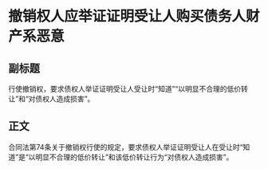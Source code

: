 # 撤销权人应举证证明受让人购买债务人财产系恶意
## 副标题
行使撤销权，要求债权人举证证明受让人受让时“知道”“以明显不合理的低价转让”和“对债权人造成损害”。
## 正文
合同法第74条关于撤销权行使的规定，要求债权人举证证明受让人在受让时“知道”是“以明显不合理的低价转让”和该低价转让行为“对债权人造成损害”。